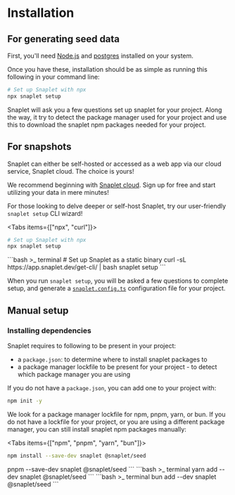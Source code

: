 
# Installation

## For generating seed data

First, you'll need [Node.js](https://nodejs.org/en/) and [postgres](https://www.postgresql.org/) installed on your system.

Once you have these, installation should be as simple as running this following in your command line:

```bash >_&nbsp;terminal
# Set up Snaplet with npx
npx snaplet setup
```

Snaplet will ask you a few questions set up snaplet for your project. Along the way, it try to detect the package manager used for your project and use this
to download the snaplet npm packages needed for your project.

## For snapshots
Snaplet can either be self-hosted or accessed as a web app via our cloud service, Snaplet cloud. The choice is yours!

We recommend beginning with [Snaplet cloud](https://snaplet.dev). Sign up for free and start utilizing your data in mere minutes!

For those looking to delve deeper or self-host Snaplet, try our user-friendly `snaplet setup` CLI wizard!

<Tabs items={["npx", "curl"]}>
  <Tab>
  ```bash >_&nbsp;terminal
  # Set up Snaplet with npx
  npx snaplet setup
  ```
  </Tab>
  <Tab>
  ```bash >_&nbsp;terminal
  # Set up Snaplet as a static binary
  curl -sL https://app.snaplet.dev/get-cli/ | bash
  snaplet setup
  ```
  </Tab>
</Tabs>


When you run `snaplet setup`, you will be asked a few questions to complete setup, and generate a [`snaplet.config.ts`](/reference/configuration) configuration file for your project.

## Manual setup

### Installing dependencies

Snaplet requires to following to be present in your project:
* a `package.json`: to determine where to install snaplet packages to
* a package manager lockfile to be present for your project - to detect which package manager you are using

If you do not have a `package.json`, you can add one to your project with:

```bash >_&nbsp;terminal
npm init -y
```

We look for a package manager lockfile for npm, pnpm, yarn, or bun. If you do not have a lockfile for your project, or you are using a different package manager, you can still install snaplet npm packages manually:

<Tabs items={["npm", "pnpm", "yarn", "bun"]}>
  <Tab>
  ```bash >_&nbsp;terminal
  npm install --save-dev snaplet @snaplet/seed
  ```
  </Tab>
  <Tab>
  pnpm --save-dev snaplet @snaplet/seed
  ```
  </Tab>
  <Tab>
  ```bash >_&nbsp;terminal
  yarn add --dev snaplet @snaplet/seed
  ```
  </Tab>
    <Tab>
  ```bash >_&nbsp;terminal
  bun add --dev snaplet @snaplet/seed
  ```
  </Tab>
</Tabs>
